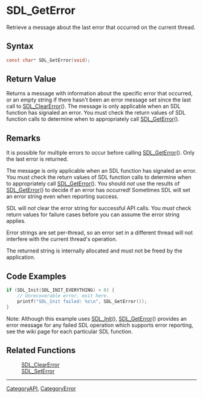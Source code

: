 = SDL_GetError =

Retrieve a message about the last error that occurred on the current thread.

== Syntax ==

<syntaxhighlight lang='c'>
const char* SDL_GetError(void);
</syntaxhighlight>

== Return Value ==

Returns a message with information about the specific error that occurred,
or an empty string if there hasn't been an error message set since the last
call to [[SDL_ClearError]](). The message is only applicable when an SDL
function has signaled an error. You must check the return values of SDL
function calls to determine when to appropriately call [[SDL_GetError]]().



== Remarks ==

It is possible for multiple errors to occur before calling
[[SDL_GetError]](). Only the last error is returned.

The message is only applicable when an SDL function has signaled an error.
You must check the return values of SDL function calls to determine when to
appropriately call [[SDL_GetError]](). You should ''not'' use the results of
[[SDL_GetError]]() to decide if an error has occurred! Sometimes SDL will
set an error string even when reporting success.

SDL will ''not'' clear the error string for successful API calls. You ''must''
check return values for failure cases before you can assume the error
string applies.

Error strings are set per-thread, so an error set in a different thread
will not interfere with the current thread's operation.

The returned string is internally allocated and must not be freed by the
application.

== Code Examples ==

<syntaxhighlight lang='c++'>
if (SDL_Init(SDL_INIT_EVERYTHING) < 0) {
    // Unrecoverable error, exit here.
    printf("SDL_Init failed: %s\n", SDL_GetError());
}
</syntaxhighlight>
Note: Although this example uses [[SDL_Init]](), [[SDL_GetError]]() provides an error message for any failed SDL operation which supports error reporting, see the wiki page for each particular SDL function.

== Related Functions ==

:[[SDL_ClearError]]
:[[SDL_SetError]]

----
[[CategoryAPI]], [[CategoryError]]



